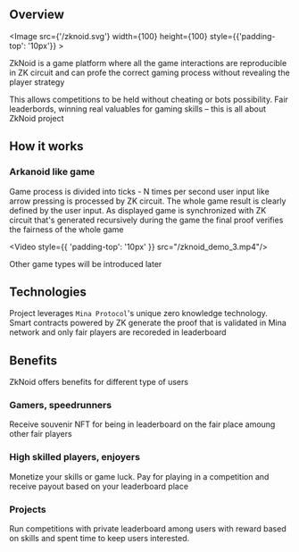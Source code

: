
## Overview
<Image src={'/zknoid.svg'} width={100} height={100} style={{'padding-top': '10px'}} ></Image>

ZkNoid is a game platform where all the game interactions are reproducible in ZK circuit 
and can profe the correct gaming process without revealing the player strategy

This allows competitions to be held without cheating or bots possibility. 
Fair leaderbords, winning real valuables for gaming skills – this is all about ZkNoid project


## How it works
### Arkanoid like game

Game process is divided into ticks - N times per second user input like arrow pressing is processed by ZK circuit.
The whole game result is clearly defined by the user input. 
As displayed game is synchronized with ZK circuit that's generated recursively during the game the final proof verifies the fairness of the whole game

<Video style={{ 'padding-top': '10px' }} src="/zknoid_demo_3.mp4"/>

Other game types will be introduced later

## Technologies

Project leverages `Mina Protocol`'s unique zero knowledge technology. 
Smart contracts powered by ZK generate the proof that is validated in Mina network and only fair players are recoreded in leaderboard

## Benefits

ZkNoid offers benefits for different type of users

### Gamers, speedrunners

Receive souvenir NFT for being in leaderboard on the fair place amoung other fair players


### High skilled players, enjoyers

Monetize your skills or game luck. Pay for playing in a competition and receive payout based on your leaderboard place


### Projects

Run competitions with private leaderboard among users with reward based on skills and spent time to keep users interested. 
